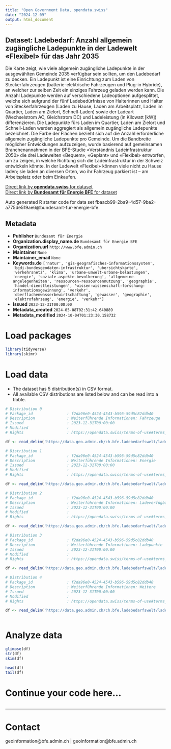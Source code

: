 ```yaml
---
title: "Open Government Data, opendata.swiss"
date: "2024-12-09"
output: html_document
---
```


## Dataset: Ladebedarf: Anzahl allgemein zugängliche Ladepunkte in der Ladewelt «Flexibel» für das Jahr 2035

Die Karte zeigt, wie viele allgemein zugängliche Ladepunkte in der ausgewählten Gemeinde 2035 verfügbar sein sollten, um den Ladebedarf zu decken. Ein Ladepunkt ist eine Einrichtung zum Laden von Steckerfahrzeugen (batterie-elektrische Fahrzeugen und Plug-in Hybride), an welcher zur selben Zeit ein einziges Fahrzeug geladen werden kann. Die Anzahl Ladepunkte werden auf verschiedene Ladeoptionen aufgesplittet, welche sich aufgrund der fünf Ladebedürfnisse von Halterinnen und Halter von Steckerfahrzeugen (Laden zu Hause, Laden am Arbeitsplatz, Laden im Quartier, Laden am Zielort, Schnell-Laden) sowie der Ladeart (Wechselstrom AC, Gleichstrom DC) und Ladeleistung (in Kilowatt [kW]) differenzieren. Die Ladepunkte fürs Laden im Quartier, Laden am Zielort und Schnell-Laden werden aggregiert als allgemein zugängliche Ladepunkte bezeichnet. Die Farbe der Flächen bezieht sich auf die Anzahl erforderliche allgemein zugängliche Ladepunkte pro Gemeinde. Um die Bandbreite möglicher Entwicklungen aufzuzeigen, wurde basierend auf gemeinsamen Branchenannahmen in der BFE-Studie «Verständnis Ladeinfrastruktur 2050» die drei Ladewelten «Bequem», «Geplant» und «Flexibel» entworfen, um zu zeigen, in welche Richtung sich die Ladeinfrastruktur in der Schweiz entwickeln könnte. In der Ladewelt «Flexibel» können viele nicht zu Hause laden; sie laden an diversen Orten, wo ihr Fahrzeug parkiert ist – am Arbeitsplatz oder beim Einkaufen.

[Direct link by **opendata.swiss** for dataset](https://opendata.swiss/de/dataset/ladebedarf-anzahl-allgemein-zugangliche-ladepunkte-in-der-ladewelt-flexibel-fur-das-jahr-2035)<br>
[Direct link by **Bundesamt für Energie BFE** for dataset](https://www.bfe.admin.ch/ladebedarfsszenarien)

Auto generated R starter code for data set fbaacb99-2ba9-4d57-9ba2-a775de519ae6@bundesamt-fur-energie-bfe.

## Metadata

- **Publisher** `Bundesamt für Energie`
- **Organization.display_name.de** `Bundesamt für Energie BFE`
- **Organization.url** `http://www.bfe.admin.ch`
- **Maintainer** `None`
- **Maintainer_email** `None`
- **Keywords.de** `['natur', 'gis-geografisches-informationssystem', 'bgdi-bundesgeodaten-infrastruktur', 'ubersichtskarte', 'verkehrsnetz', 'klima', 'urbane-umwelt-urbane-belastungen', 'energie', 'soziale-aspekte-bevolkerung', 'allgemeine-angelegenheiten', 'ressourcen-ressourcennutzung', 'geographie', 'handel-dienstleistungen', 'wissen-wissenschaft-forschung-informationsgewinnung', 'verkehr', 'oberflachenwasserbewirtschaftung', 'gewasser', 'geographie', 'elektrofahrzeug', 'energie', 'verkehr']`
- **Issued** `2023-12-31T00:00:00`
- **Metadata_created** `2024-05-08T02:31:42.640889`
- **Metadata_modified** `2024-10-04T01:23:30.158732`


# Load packages

```r

library(tidyverse)
library(skimr)

```

# Load data

-   The dataset has 5 distribution(s) in CSV format.
-   All available CSV distributions are listed below and can be read into a tibble.

```r

# Distribution 0
# Package_id               : f2da96e0-4524-4543-b596-59d5c82ddb40
# Description              : Weiterführende Informationen: Fahrzeuge
# Issued                   : 2023-12-31T00:00:00
# Modified                 : 
# Rights                   : https://opendata.swiss/terms-of-use#terms_by

df <- read_delim('https://data.geo.admin.ch/ch.bfe.ladebedarfswelt/ladebedarfswelt/ladebedarfswelt-fahrzeuge_2056.csv.zip')

# Distribution 1
# Package_id               : f2da96e0-4524-4543-b596-59d5c82ddb40
# Description              : Weiterführende Informationen: Energie
# Issued                   : 2023-12-31T00:00:00
# Modified                 : 
# Rights                   : https://opendata.swiss/terms-of-use#terms_by

df <- read_delim('https://data.geo.admin.ch/ch.bfe.ladebedarfswelt/ladebedarfswelt/ladebedarfswelt-energie_2056.csv.zip')

# Distribution 2
# Package_id               : f2da96e0-4524-4543-b596-59d5c82ddb40
# Description              : Weiterführende Informationen: Ladeverfügbarkeit
# Issued                   : 2023-12-31T00:00:00
# Modified                 : 
# Rights                   : https://opendata.swiss/terms-of-use#terms_by

df <- read_delim('https://data.geo.admin.ch/ch.bfe.ladebedarfswelt/ladebedarfswelt/ladebedarfswelt-verfuegbarkeit_2056.csv.zip')

# Distribution 3
# Package_id               : f2da96e0-4524-4543-b596-59d5c82ddb40
# Description              : Weiterführende Informationen: Ladepunkte
# Issued                   : 2023-12-31T00:00:00
# Modified                 : 
# Rights                   : https://opendata.swiss/terms-of-use#terms_by

df <- read_delim('https://data.geo.admin.ch/ch.bfe.ladebedarfswelt/ladebedarfswelt/ladebedarfswelt-ladepunkte_2056.csv.zip')

# Distribution 4
# Package_id               : f2da96e0-4524-4543-b596-59d5c82ddb40
# Description              : Weiterführende Informationen: Weitere
# Issued                   : 2023-12-31T00:00:00
# Modified                 : 
# Rights                   : https://opendata.swiss/terms-of-use#terms_by

df <- read_delim('https://data.geo.admin.ch/ch.bfe.ladebedarfswelt/ladebedarfswelt/ladebedarfswelt-weitere_2056.csv.zip')



```

# Analyze data

```r

glimpse(df)
str(df)
skim(df)

head(df)
tail(df)

```

# Continue your code here...

```r

```

------------------------------------------------------------------------

# Contact

geoinformation@bfe.admin.ch | geoinformation@bfe.admin.ch
